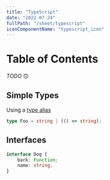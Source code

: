 ```yaml
---
title: "TypeScript"
date: "2022-07-24"
fullPath: "/sheet/typescript"
iconComponentName: "typescript_icon"
---
```


# Table of Contents

_TODO_ 🙃

## Simple Types

Using a [type alias](https://www.typescriptlang.org/docs/handbook/declaration-files/by-example.html#reusable-types-type-aliases)

```typescript
type Foo = string | (() => string);
```

## Interfaces

```typescript
interface Dog {
    bark: Function;
    name: string;
}
```
